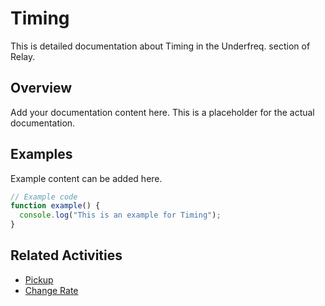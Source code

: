# Timing

This is detailed documentation about Timing in the Underfreq. section of Relay.

## Overview

Add your documentation content here. This is a placeholder for the actual documentation.

## Examples

Example content can be added here.

```typescript
// Example code
function example() {
  console.log("This is an example for Timing");
}
```

## Related Activities

- [Pickup](/docs/relay/underfreq/pickup)
- [Change Rate](/docs/relay/underfreq/change-rate)
